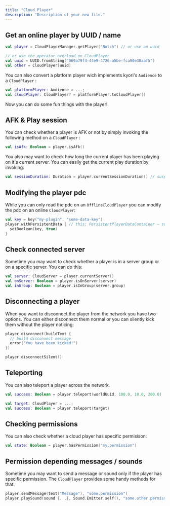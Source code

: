 ```yaml
---
title: "Cloud Player"
description: "Description of your new file."
---
```


## Get an online player by UUID / name

```kotlin
val player = CloudPlayerManager.getPlayer("Notch") // or use an uuid

// or use the operator overload on CloudPlayer
val uuid = UUID.fromString("069a79f4-44e9-4726-a5be-fca90e38aaf5")
val other = CloudPlayer[uuid]
```

You can also convert a platform player wich implements kyori's `Audience` to a `CloudPlayer` :

```kotlin
val platformPlayer: Audience = ...;
val cloudPlayer: CloudPlayer? = platformPlayer.toCloudPlayer()
```

Now you can do some fun things with the player\!

## AFK & Play session

You can check whether a player is AFK or not by simply invoking the following method on a `CloudPlayer` :

```kotlin
val isAfk: Boolean = player.isAfk()
```

You also may want to check how long the current player has been playing on it's current server. You can easily get the current play duration by invoking:

```kotlin
val sessionDuration: Duration = player.currentSessionDuration() // suspend
```

## Modifying the player pdc

While you can only read the pdc on an `OfflineCloudPlayer` you can modify the pdc on an online `CloudPlayer`:

```kotlin
val key = key("my-plugin", "some-data-key")
player.withPersistentData { // this: PersistentPlayerDataContainer — suspend 
  setBoolean(key, true)
}
```

## Check connected server

Sometime you may want to check whether a player is in a server group or on a specific server. You can do this:

```kotlin
val server: CloudServer = player.currentServer()
val onServer: Boolean = player.isOnServer(server)
val inGroup: Boolean = player.isInGroup(server.group)
```

## Disconnecting a player

When you want to disconnect the player from the network you have two options. You can either disconnect them normal or you can silently kick them without the player noticing:

<CodeGroup>

```kotlin Normal
player.disconnect(buildText {
  // build disconnect message
  error("You have been kicked!")
})
```


```kotlin Silent
player.disconnectSilent()
```

</CodeGroup>

## Teleporting

You can also teleport a player across the network.

<CodeGroup>

```kotlin Location
val success: Boolean = player.teleport(worldUuid, 100.0, 10.0, 200.0)
```


```kotlin Player
val target: CloudPlayer = ...;
val success: Boolean = player.teleport(target)
```

</CodeGroup>

## Checking permissions

You can also check whether a cloud player has specific permisison:

```kotlin
val state: Boolean = player.hasPermission("my.permission")
```

## Permission depending messages / sounds

Sometime you may want to send a message or sound only if the player has specific permission. The `CloudPlayer` provides some handy methods for that:

```kotlin
player.sendMessage(text("Message"), "some.permission")
player.playSound(sound {...}, Sound.Emitter.self(), "some.other.permission")
```